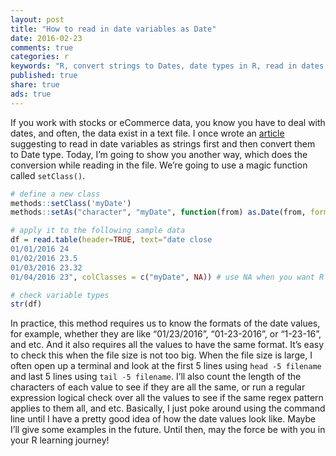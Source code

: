 ```yaml
---
layout: post
title: "How to read in date variables as Date"
date: 2016-02-23
comments: true
categories: r
keywords: "R, convert strings to Dates, date types in R, read in dates in R"
published: true
share: true
ads: true
---
```


If you work with stocks or eCommerce data, you know you have to deal with dates, and often, the data exist in a text file. I once wrote an [article](http://masterr.org/r/how-to-convert-strings-to-dates-in-r/) suggesting to read in date variables as strings first and then convert them to Date type. Today, I'm going to show you another way, which does the conversion while reading in the file. We're going to use a magic function called `setClass()`.
```r
# define a new class 
methods::setClass('myDate')
methods::setAs("character", "myDate", function(from) as.Date(from, format="%m/%d/%Y"))

# apply it to the following sample data
df = read.table(header=TRUE, text="date close
01/01/2016 24
01/02/2016 23.5
01/03/2016 23.32
01/04/2016 23", colClasses = c("myDate", NA)) # use NA when you want R to guess the var type

# check variable types
str(df)
```

In practice, this method requires us to know the formats of the date values, for example, whether they are like "01/23/2016", "01-23-2016", or "1-23-16", and etc. And it also requires all the values to have the same format. It's easy to check this when the file size is not too big. When the file size is large, I often open up a terminal and look at the first 5 lines using `head -5 filename` and last 5 lines using `tail -5 filename`. I'll also count the length of the characters of each value to see if they are all the same, or run a regular expression logical check over all the values to see if the same regex pattern applies to them all, and etc. Basically, I just poke around using the command line until I have a pretty good idea of how the date values look like. Maybe I'll give some examples in the future. Until then, may the force be with you in your R learning journey!